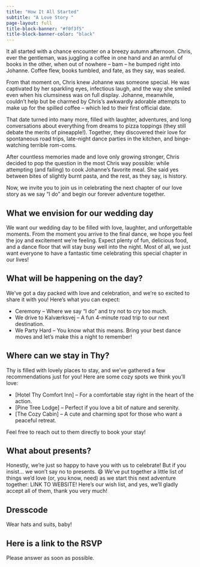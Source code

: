 ```yaml
---
title: "How It All Started"
subtitle: "A Love Story "
page-layout: full
title-block-banner: "#f0f3f5"
title-block-banner-color: "black"
---
```


It all started with a chance encounter on a breezy autumn afternoon. Chris, ever the gentleman, was juggling a coffee in one hand and an armful of books in the other, when out of nowhere – bam – he bumped right into Johanne. Coffee flew, books tumbled, and fate, as they say, was sealed.

From that moment on, Chris knew Johanne was someone special. He was captivated by her sparkling eyes, infectious laugh, and the way she smiled even when his clumsiness was on full display. Johanne, meanwhile, couldn’t help but be charmed by Chris’s awkwardly adorable attempts to make up for the spilled coffee – which led to their first official date.

That date turned into many more, filled with laughter, adventures, and long conversations about everything from dreams to pizza toppings (they still debate the merits of pineapple!). Together, they discovered their love for spontaneous road trips, late-night dance parties in the kitchen, and binge-watching terrible rom-coms.

After countless memories made and love only growing stronger, Chris decided to pop the question in the most Chris way possible: while attempting (and failing) to cook Johanne’s favorite meal. She said yes between bites of slightly burnt pasta, and the rest, as they say, is history.

Now, we invite you to join us in celebrating the next chapter of our love story as we say "I do" and begin our forever adventure together.

## What we envision for our wedding day
We want our wedding day to be filled with love, laughter, and unforgettable moments. From the moment you arrive to the final dance, we hope you feel the joy and excitement we’re feeling. Expect plenty of fun, delicious food, and a dance floor that will stay busy well into the night. Most of all, we just want everyone to have a fantastic time celebrating this special chapter in our lives!

## What will be happening on the day?
We’ve got a day packed with love and celebration, and we’re so excited to share it with you! Here’s what you can expect:
  
* Ceremony – Where we say "I do" and try not to cry too much.
* We drive to Kalværksvej – A fun 4-minute road trip to our next destination.
* We Party Hard – You know what this means. Bring your best dance moves and let’s make this a night to remember!

## Where can we stay in Thy?
Thy is filled with lovely places to stay, and we’ve gathered a few recommendations just for you! Here are some cozy spots we think you’ll love:

* [Hotel Thy Comfort Inn] – For a comfortable stay right in the heart of the action.
* [Pine Tree Lodge] – Perfect if you love a bit of nature and serenity.
* [The Cozy Cabin] – A cute and charming spot for those who want a peaceful retreat.

Feel free to reach out to them directly to book your stay!

## What about presents?
Honestly, we’re just so happy to have you with us to celebrate! But if you insist... we won’t say no to presents. 😄 We’ve put together a little list of things we’d love (or, you know, need) as we start this next adventure together: LINK TO WEBSITE! Here’s our wish list, and yes, we’ll gladly accept all of them, thank you very much!

## Dresscode
Wear hats and suits, baby!

## Here is a link to the RSVP
Please answer as soon as possible.

